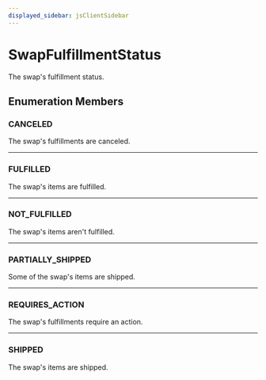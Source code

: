 ```yaml
---
displayed_sidebar: jsClientSidebar
---
```



# SwapFulfillmentStatus

The swap's fulfillment status.

## Enumeration Members

### CANCELED

The swap's fulfillments are canceled.

___

### FULFILLED

The swap's items are fulfilled.

___

### NOT\_FULFILLED

The swap's items aren't fulfilled.

___

### PARTIALLY\_SHIPPED

Some of the swap's items are shipped.

___

### REQUIRES\_ACTION

The swap's fulfillments require an action.

___

### SHIPPED

The swap's items are shipped.
